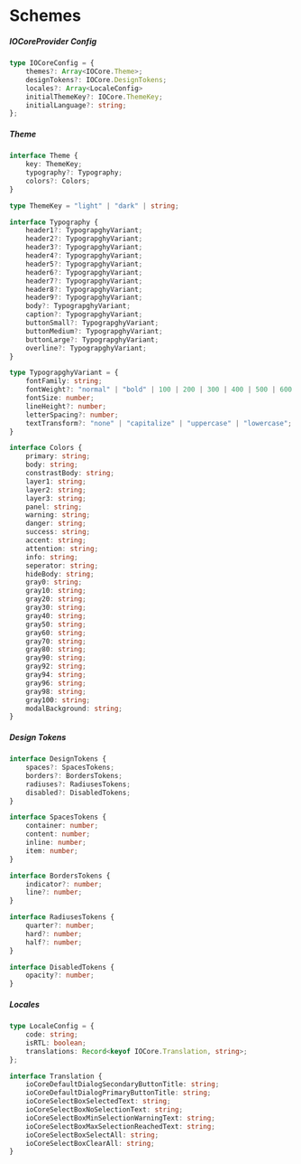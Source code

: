 
<Meta title="Docs/Getting Started/Schemes" />

# Schemes

##### IOCoreProvider Config

```ts
type IOCoreConfig = {
    themes?: Array<IOCore.Theme>;
    designTokens?: IOCore.DesignTokens;
    locales?: Array<LocaleConfig>
    initialThemeKey?: IOCore.ThemeKey;
    initialLanguage?: string;
};
```

##### Theme

```ts
interface Theme {
    key: ThemeKey;
    typography?: Typography;
    colors?: Colors;
}

type ThemeKey = "light" | "dark" | string;

interface Typography {
    header1?: TypograpghyVariant;
    header2?: TypograpghyVariant;
    header3?: TypograpghyVariant;
    header4?: TypograpghyVariant;
    header5?: TypograpghyVariant;
    header6?: TypograpghyVariant;
    header7?: TypograpghyVariant;
    header8?: TypograpghyVariant;
    header9?: TypograpghyVariant;
    body?: TypograpghyVariant;
    caption?: TypograpghyVariant;
    buttonSmall?: TypograpghyVariant;
    buttonMedium?: TypograpghyVariant;
    buttonLarge?: TypograpghyVariant;
    overline?: TypograpghyVariant;
}

type TypograpghyVariant = {
    fontFamily: string;
    fontWeight?: "normal" | "bold" | 100 | 200 | 300 | 400 | 500 | 600 | 700 | 800 | 900;
    fontSize: number;
    lineHeight?: number;
    letterSpacing?: number;
    textTransform?: "none" | "capitalize" | "uppercase" | "lowercase";
}

interface Colors {
    primary: string;
    body: string;
    constrastBody: string;
    layer1: string;
    layer2: string;
    layer3: string;
    panel: string;
    warning: string;
    danger: string;
    success: string;
    accent: string;
    attention: string;
    info: string;
    seperator: string;
    hideBody: string;
    gray0: string;
    gray10: string;
    gray20: string;
    gray30: string;
    gray40: string;
    gray50: string;
    gray60: string;
    gray70: string;
    gray80: string;
    gray90: string;
    gray92: string;
    gray94: string;
    gray96: string;
    gray98: string;
    gray100: string;
    modalBackground: string;
}
```

##### Design Tokens

```ts
interface DesignTokens {
    spaces?: SpacesTokens;
    borders?: BordersTokens;
    radiuses?: RadiusesTokens;
    disabled?: DisabledTokens;
}

interface SpacesTokens {
    container: number;
    content: number;
    inline: number;
    item: number;
}

interface BordersTokens {
    indicator?: number;
    line?: number;
}

interface RadiusesTokens {
    quarter?: number;
    hard?: number;
    half?: number;
}

interface DisabledTokens {
    opacity?: number;
}
```

##### Locales

```ts
type LocaleConfig = {
    code: string;
    isRTL: boolean;
    translations: Record<keyof IOCore.Translation, string>;
};

interface Translation {
    ioCoreDefaultDialogSecondaryButtonTitle: string;
    ioCoreDefaultDialogPrimaryButtonTitle: string;
    ioCoreSelectBoxSelectedText: string;
    ioCoreSelectBoxNoSelectionText: string;
    ioCoreSelectBoxMinSelectionWarningText: string;
    ioCoreSelectBoxMaxSelectionReachedText: string;
    ioCoreSelectBoxSelectAll: string;
    ioCoreSelectBoxClearAll: string;
}
```
